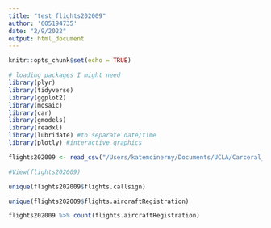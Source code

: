 ```yaml
---
title: "test_flights202009"
author: '605194735'
date: "2/9/2022"
output: html_document
---
```

```r
knitr::opts_chunk$set(echo = TRUE)
```

```r
# loading packages I might need
library(plyr)
library(tidyverse)
library(ggplot2)
library(mosaic)
library(car)
library(gmodels)
library(readxl)
library(lubridate) #to separate date/time
library(plotly) #interactive graphics
```


```r
flights202009 <- read_csv("/Users/katemcinerny/Documents/UCLA/Carceral_ecologies/heli_data/data/csv/flights202009.csv")

#View(flights202009)
```

```r
unique(flights202009$flights.callsign)
```

```r
unique(flights202009$flights.aircraftRegistration)

flights202009 %>% count(flights.aircraftRegistration)
```

